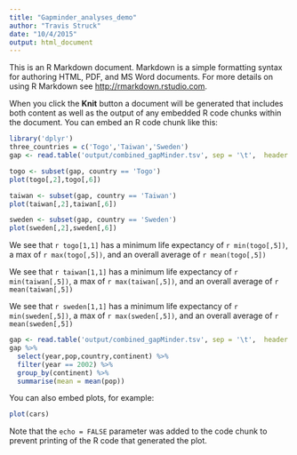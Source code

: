 ```yaml
---
title: "Gapminder_analyses_demo"
author: "Travis Struck"
date: "10/4/2015"
output: html_document
---
```


This is an R Markdown document. Markdown is a simple formatting syntax for authoring HTML, PDF, and MS Word documents. For more details on using R Markdown see <http://rmarkdown.rstudio.com>.

When you click the **Knit** button a document will be generated that includes both content as well as the output of any embedded R code chunks within the document. You can embed an R code chunk like this:
```r
library('dplyr')
three_countries = c('Togo','Taiwan','Sweden')
gap <- read.table('output/combined_gapMinder.tsv', sep = '\t',  header = TRUE)

togo <- subset(gap, country == 'Togo')
plot(togo[,2],togo[,6])

taiwan <- subset(gap, country == 'Taiwan')
plot(taiwan[,2],taiwan[,6])

sweden <- subset(gap, country == 'Sweden')
plot(sweden[,2],sweden[,6])


```

We see that `r togo[1,1]` has a minimum life expectancy of `r min(togo[,5])`, a max of `r max(togo[,5])`, and an overall average of `r mean(togo[,5])`

We see that `r taiwan[1,1]` has a minimum life expectancy of `r min(taiwan[,5])`, a max of `r max(taiwan[,5])`, and an overall average of `r mean(taiwan[,5])`

We see that `r sweden[1,1]` has a minimum life expectancy of `r min(sweden[,5])`, a max of `r max(sweden[,5])`, and an overall average of `r mean(sweden[,5])`


```r
gap <- read.table('output/combined_gapMinder.tsv', sep = '\t',  header = TRUE)
gap %>%
  select(year,pop,country,continent) %>%
  filter(year == 2002) %>%
  group_by(continent) %>%
  summarise(mean = mean(pop))


```

You can also embed plots, for example:

```r
plot(cars)
```

Note that the `echo = FALSE` parameter was added to the code chunk to prevent printing of the R code that generated the plot.
